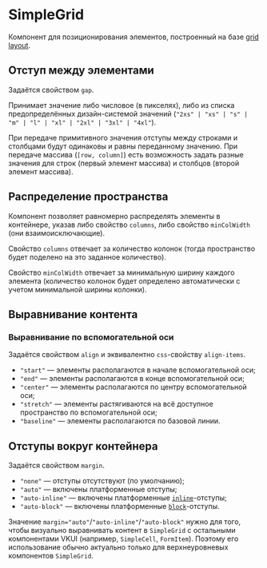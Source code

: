 <Overview>

# SimpleGrid

Компонент для позиционирования элементов, построенный на базе [grid layout](https://developer.mozilla.org/ru/docs/Web/CSS/CSS_grid_layout/Basic_concepts_of_grid_layout).

</Overview>

## Отступ между элементами

Задаётся свойством `gap`.

Принимает значение либо числовое (в пикселях), либо из списка предопределённых
дизайн-системой значений (`"2xs" | "xs" | "s" | "m" | "l" | "xl" | "2xl" | "3xl" | "4xl"`).

При передаче примитивного значения отступы между строками и столбцами будут одинаковы и равны переданному значению.
При передаче массива (`[row, column]`) есть возможность задать разные значения
для строк (первый элемент массива) и столбцов (второй элемент массива).

## Распределение пространства

Компонент позволяет равномерно распределять элементы в контейнере, указав либо свойство `columns`, либо свойство `minColWidth`
(они взаимоисключающие).

Свойство `columns` отвечает за количество колонок (тогда пространство будет поделено на это заданное количество).

Свойство `minColWidth` отвечает за минимальную ширину каждого элемента (количество колонок будет определено автоматически
с учетом минимальной ширины колонки).

## Выравнивание контента

### Выравнивание по вспомогательной оси

Задаётся свойством `align` и эквивалентно `css`-свойству `align-items`.

- `"start"` — элементы располагаются в начале вспомогательной оси;
- `"end"` — элементы располагаются в конце вспомогательной оси;
- `"center"` — элементы располагаются по центру вспомогательной оси;
- `"stretch"` — элементы растягиваются на всё доступное пространство по вспомогательной оси;
- `"baseline"` — элементы располагаются по базовой линии.

## Отступы вокруг контейнера

Задаётся свойством `margin`.

- `"none"` — отступы отсутствуют (по умолчанию);
- `"auto"` — включены платформенные отступы;
- `"auto-inline"` — включены платформенные [`inline`](https://developer.mozilla.org/ru/docs/Web/CSS/CSS_display/Flow_layout)-отступы;
- `"auto-block"` — включены платформенные [`block`](https://developer.mozilla.org/ru/docs/Web/CSS/CSS_display/Flow_layout)-отступы.

Значение `margin="auto"`/`"auto-inline"`/`"auto-block"` нужно для того, чтобы визуально выравнивать контент в `SimpleGrid` с остальными компонентами
VKUI (например, `SimpleCell`, `FormItem`). Поэтому его использование обычно актуально только для верхнеуровневых
компонентов `SimpleGrid`.
